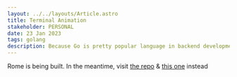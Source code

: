 ```yaml
---
layout: ../../layouts/Article.astro
title: Terminal Animation
stakeholder: PERSONAL
date: 23 Jan 2023
tags: golang
description: Because Go is pretty popular language in backend development community, so I made this project to helps me learn Go. And turns out to be quite fun projects 
---
```


Rome is being built. In the meantime, visit [the repo](https://github.com/thoriqadillah/terminal-path-finder) & [this one](https://github.com/thoriqadillah/tal) instead
